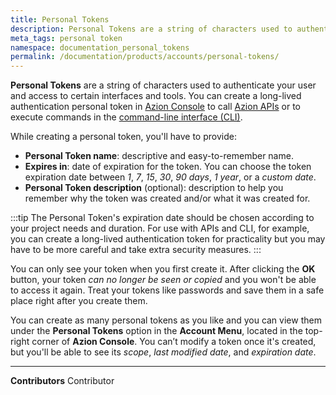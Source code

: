 ```yaml
---
title: Personal Tokens
description: Personal Tokens are a string of characters used to authenticate your user and access to certain interfaces and tools.
meta_tags: personal token
namespace: documentation_personal_tokens
permalink: /documentation/products/accounts/personal-tokens/
---
```


**Personal Tokens** are a string of characters used to authenticate your user and access to certain interfaces and tools. You can create a long-lived authentication personal token in [Azion Console](https://console.azion.com/) to call [Azion APIs](https://api.azion.com/) or to execute commands in the [command-line interface (CLI)](/en/documentation/products/cli/).

While creating a personal token, you'll have to provide:

- **Personal Token name**: descriptive and easy-to-remember name.
- **Expires in**: date of expiration for the token. You can choose the token expiration date between *1*, *7*, *15*, *30*, *90 days*, *1 year*, or a *custom date*.
- **Personal Token description** (optional): description to help you remember why the token was created and/or what it was created for.

:::tip
The Personal Token's expiration date should be chosen according to your project needs and duration. For use with APIs and CLI, for example, you can create a long-lived authentication token for practicality but you may have to be more careful and take extra security measures.
:::

You can only see your token when you first create it. After clicking the **OK** button, your token *can no longer be seen or copied* and you won't be able to access it again. Treat your tokens like passwords and save them in a safe place right after you create them.

You can create as many personal tokens as you like and you can view them under the **Personal Tokens** option in the **Account Menu**, located in the top-right corner of **Azion Console**. You can’t modify a token once it's created, but you'll be able to see its *scope*, *last modified date*, and *expiration date*.


---


**Contributors** <ContributorList>Contributor</ContributorList>
